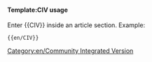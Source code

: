 {{en/warning|The Community Integrated Version (CIV) is a sub-subproject of OpenTTD that is not endorsed by the main OpenTTD developers. Pages bearing this warning apply only to CIV, and should not be mistaken for official OpenTTD documentation. Please see [[en/unsorted/Community Integrated Version]] for more information.}}

<noinclude>
====Template:CIV usage====
Enter <nowiki>{{</nowiki>CIV<nowiki>}}</nowiki> inside an article section. Example:
<pre>{{en/CIV}}</pre>
</noinclude>

[[Category:en/Community Integrated Version]]